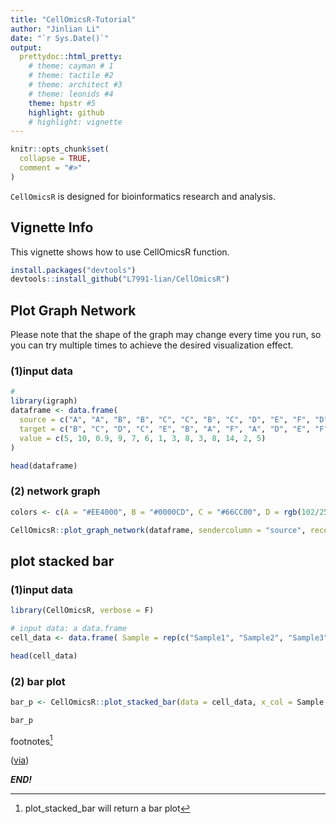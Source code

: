 ```yaml
---
title: "CellOmicsR-Tutorial"
author: "Jinlian Li"
date: "`r Sys.Date()`"
output:
  prettydoc::html_pretty:
    # theme: cayman # 1
    # theme: tactile #2
    # theme: architect #3
    # theme: leonids #4
    theme: hpstr #5
    highlight: github
    # highlight: vignette
---
```


```r
knitr::opts_chunk$set(
  collapse = TRUE,
  comment = "#>"
)
```

`CellOmicsR` is designed for bioinformatics research and analysis. 

## Vignette Info

This vignette shows how to use CellOmicsR function.

```r
install.packages("devtools")
devtools::install_github("L7991-lian/CellOmicsR")

```


## Plot Graph Network

Please note that the shape of the graph may change every time you run, so you can try multiple times to achieve the desired visualization effect.

### (1)input data
```r
# 
library(igraph)
dataframe <- data.frame(
  source = c("A", "A", "B", "B", "C", "C", "B", "C", "D", "E", "F", "D", "D", "F"),
  target = c("B", "C", "D", "C", "E", "B", "A", "F", "A", "D", "E", "F", "B", "A"),
  value = c(5, 10, 0.9, 9, 7, 6, 1, 3, 8, 3, 8, 14, 2, 5)
)

head(dataframe)
```

### (2) network graph
```r
colors <- c(A = "#EE4000", B = "#0000CD", C = "#66CC00", D = rgb(102/255,46/255,115/255), E = rgb(31/255,153/255,139/255), F = "#003366")

CellOmicsR::plot_graph_network(dataframe, sendercolumn = "source", receivercolumn = "target", widthcolumn = "value", useLabels = T, threshold = 0.01, colors = colors, nodeSize = 10, vertex.label.color = "white", edge.label.color = "black", edge.label.cex = 1.2) 

```


## plot stacked bar

### (1)input data
```r
library(CellOmicsR, verbose = F)
```

```r
# input data: a data.frame 
cell_data <- data.frame( Sample = rep(c("Sample1", "Sample2", "Sample3"), each = 4),Type = rep(c("Type1", "Type2", "Type3", "Type4"), 3),Count = c(10, 15, 8, 6, 5, 7, 12, 9, 3, 6, 4, 11))

head(cell_data)
```

### (2) bar plot
```r
bar_p <- CellOmicsR::plot_stacked_bar(data = cell_data, x_col = Sample, stack_col = Count, fill_col = Type)

bar_p
```


footnotes^[plot_stacked_bar will return a bar plot]

([via](https://github.com/L7991-lian))

***END!***
